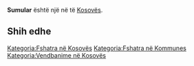 {{Fshat në Kosovës
 | Emri                = Sumular
| srp_N_name = Sumular
| srp_N_FULL_NAME_RO = Sumular
| srp_N_FULL_NAME_ND_RO = Sumular
| srp_N_SORT_NAME_RG = SUMULAR
| srp_N_FULL_NAME_RG = Sumular
| srp_N_FULL_NAME_ND_RG = Sumular

 | Emri (Rasa dhanore) = 
 | Figura              = 
 | Shteti              = Kosovo
 | Komuna              = 
 | Kodi postar         = 
 | Sipërfaqja          = 

 | Popullsia           = 

 | Regj. i popullsisë  = 
 | Dend. e popullsisë  = 
 | Faqja zyrtare       = 
 <!--- Koordinatat ----> 
 | Gjerësia            = 42.526944
 | Gjatësia            = 20.853611
 | Lartësia            = 
}}
'''Sumular''' është një [[]] në [[]] të [[Kosovës]].

<!-- == Gjeografia == -->
<!-- == Historia == -->
<!-- == Demografia == -->
== Shih edhe ==
{{Komuna }}
{{Kosovo-Administrata-Cung}}

[[Kategoria:Fshatra në Kosovës]]
[[Kategoria:Fshatra në Kommunes ]]
[[Kategoria:Vendbanime në Kosovës]]